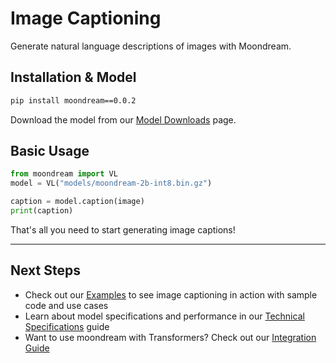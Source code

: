 # Image Captioning

Generate natural language descriptions of images with Moondream.

## Installation & Model

```bash filename="terminal"
pip install moondream==0.0.2
```

Download the model from our [Model Downloads](/model-downloads) page.

## Basic Usage

```python filename="example.py"
from moondream import VL
model = VL("models/moondream-2b-int8.bin.gz")

caption = model.caption(image)
print(caption)
```

That's all you need to start generating image captions!

---

## Next Steps

- Check out our [Examples](/cookbook/basic-usage) to see image captioning in action with sample code and use cases
- Learn about model specifications and performance in our [Technical Specifications](/technical-specifications) guide
- Want to use moondream with Transformers? Check out our [Integration Guide](/advanced/transformers)
